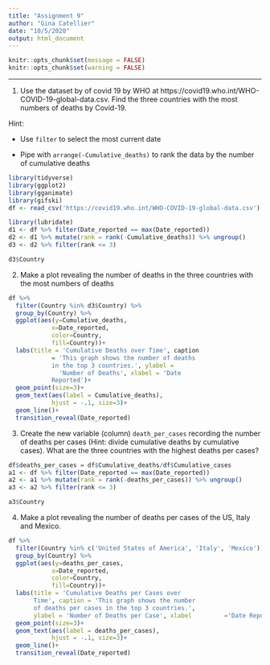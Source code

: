 ```yaml
---
title: "Assignment 9"
author: "Gina Catellier"
date: "10/5/2020"
output: html_document
---
```


```r
knitr::opts_chunk$set(message = FALSE)
knitr::opts_chunk$set(warning = FALSE)
```


-------

1. Use the dataset by of covid 19 by WHO at https://covid19.who.int/WHO-COVID-19-global-data.csv. Find the three countries with the most numbers of deaths by Covid-19. 

Hint: 

-  Use `filter` to select the most current date 

-  Pipe with `arrange(-Cumulative_deaths)` to rank the data by the number of cumulative deaths

```r
library(tidyverse)
library(ggplot2)
library(gganimate)
library(gifski)
df <- read_csv('https://covid19.who.int/WHO-COVID-19-global-data.csv')
```

```r
library(lubridate)
d1 <- df %>% filter(Date_reported == max(Date_reported))
d2 <- d1 %>% mutate(rank = rank(-Cumulative_deaths)) %>% ungroup()
d3 <- d2 %>% filter(rank <= 3)
```

```r
d3$Country
```

2. Make a plot revealing the number of deaths in the three countries with the most numbers of deaths

```r
df %>% 
  filter(Country %in% d3$Country) %>%
  group_by(Country) %>%
  ggplot(aes(y=Cumulative_deaths,
            x=Date_reported,
            color=Country,
            fill=Country))+ 
  labs(title = 'Cumulative Deaths over Time', caption
            = 'This graph shows the number of deaths 
            in the top 3 countries.', ylabel = 
              'Number of Deaths', xlabel = 'Date 
            Reported')+
  geom_point(size=3)+
  geom_text(aes(label = Cumulative_deaths), 
            hjust = -.1, size=3)+
  geom_line()+
  transition_reveal(Date_reported)
```


3. Create the new variable (column) `death_per_cases` recording the number of deaths per cases (Hint: divide cumulative deaths by cumulative cases).  What are the three countries with the highest deaths per cases? 

```r
df$deaths_per_cases = df$Cumulative_deaths/df$Cumulative_cases
a1 <- df %>% filter(Date_reported == max(Date_reported))
a2 <- a1 %>% mutate(rank = rank(-deaths_per_cases)) %>% ungroup()
a3 <- a2 %>% filter(rank <= 3)
```

```r
a3$Country
```

4. Make a plot revealing the number of deaths per cases of the US, Italy and Mexico. 

```r
df %>% 
  filter(Country %in% c('United States of America', 'Italy', 'Mexico'))%>%
  group_by(Country) %>%
  ggplot(aes(y=deaths_per_cases,
            x=Date_reported,
            color=Country,
            fill=Country))+ 
  labs(title = 'Cumulative Deaths per Cases over 
       Time', caption = 'This graph shows the number 
       of deaths per cases in the top 3 countries.', 
       ylabel = 'Number of Deaths per Case', xlabel         ='Date Reported')+
  geom_point(size=3)+
  geom_text(aes(label = deaths_per_cases), 
            hjust = -.1, size=3)+
  geom_line()+
  transition_reveal(Date_reported)
```

